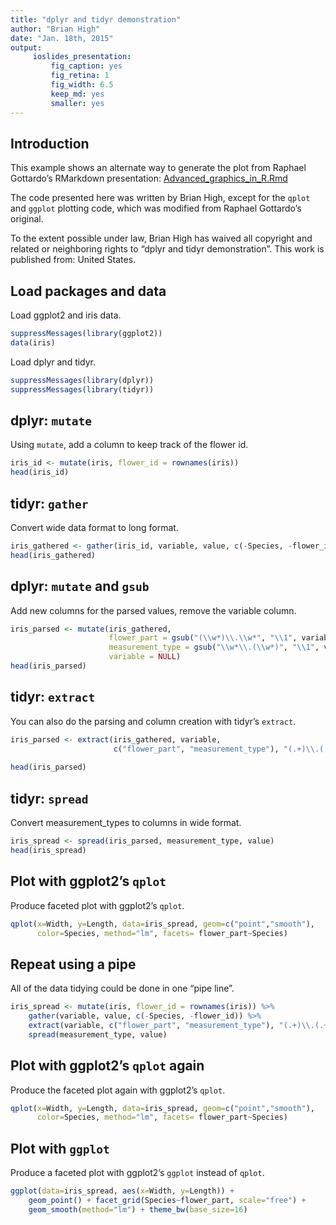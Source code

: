```yaml
---
title: "dplyr and tidyr demonstration"
author: "Brian High"
date: "Jan. 18th, 2015"
output:
     ioslides_presentation:
         fig_caption: yes
         fig_retina: 1
         fig_width: 6.5
         keep_md: yes
         smaller: yes
---
```


## Introduction
This example shows an alternate way to generate the plot from Raphael
Gottardo's RMarkdown presentation: 
[Advanced_graphics_in_R.Rmd](https://github.com/raphg/Biostat-578/blob/master/Advanced_graphics_in_R.Rmd)  

The code presented here was written by Brian High, except for the `qplot`
and `ggplot` plotting code, which was modified from Raphael Gottardo's original.

To the extent possible under law, Brian High has waived all copyright and 
related or neighboring rights to "dplyr and tidyr demonstration". This work 
is published from: United States. 

## Load packages and data
Load ggplot2 and iris data.

```r
suppressMessages(library(ggplot2))
data(iris)
```

Load dplyr and tidyr.

```r
suppressMessages(library(dplyr))
suppressMessages(library(tidyr))
```

## dplyr: `mutate`
Using `mutate`, add a column to keep track of the flower id.

```r
iris_id <- mutate(iris, flower_id = rownames(iris))
head(iris_id)
```

## tidyr: `gather`
Convert wide data format to long format.

```r
iris_gathered <- gather(iris_id, variable, value, c(-Species, -flower_id))
head(iris_gathered)
```

## dplyr: `mutate` and `gsub`
Add new columns for the parsed values, remove the variable column.

```r
iris_parsed <- mutate(iris_gathered, 
                      flower_part = gsub("(\\w*)\\.\\w*", "\\1", variable), 
                      measurement_type = gsub("\\w*\\.(\\w*)", "\\1", variable),
                      variable = NULL)
head(iris_parsed)
```

## tidyr: `extract`
You can also do the parsing and column creation with tidyr's `extract`.

```r
iris_parsed <- extract(iris_gathered, variable, 
                       c("flower_part", "measurement_type"), "(.+)\\.(.+)")
    
head(iris_parsed)
```

## tidyr: `spread`
Convert measurement_types to columns in wide format.

```r
iris_spread <- spread(iris_parsed, measurement_type, value)
head(iris_spread)
```

## Plot with ggplot2's `qplot`
Produce faceted plot with ggplot2's `qplot`.

```r
qplot(x=Width, y=Length, data=iris_spread, geom=c("point","smooth"), 
      color=Species, method="lm", facets= flower_part~Species)
```


## Repeat using a pipe
All of the data tidying could be done in one "pipe line".

```r
iris_spread <- mutate(iris, flower_id = rownames(iris)) %>%
    gather(variable, value, c(-Species, -flower_id)) %>%
    extract(variable, c("flower_part", "measurement_type"), "(.+)\\.(.+)") %>%
    spread(measurement_type, value)
```

## Plot with ggplot2's `qplot` again
Produce the faceted plot again with ggplot2's `qplot`.

```r
qplot(x=Width, y=Length, data=iris_spread, geom=c("point","smooth"), 
      color=Species, method="lm", facets= flower_part~Species)
```

## Plot with `ggplot`
Produce a faceted plot with ggplot2's `ggplot` instead of `qplot`.

```r
ggplot(data=iris_spread, aes(x=Width, y=Length)) + 
    geom_point() + facet_grid(Species~flower_part, scale="free") +
    geom_smooth(method="lm") + theme_bw(base_size=16)
```

